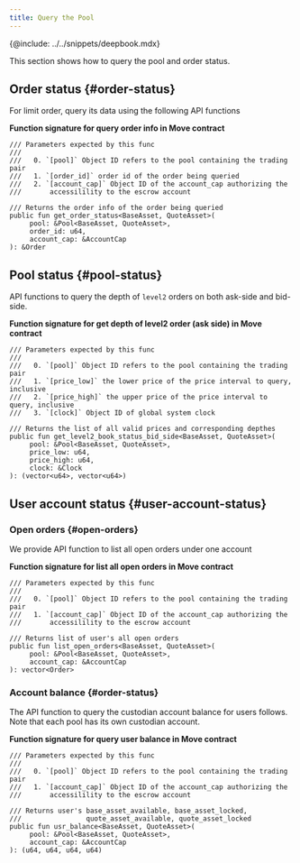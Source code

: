 ```yaml
---
title: Query the Pool
---
```


{@include: ../../snippets/deepbook.mdx}

This section shows how to query the pool and order status.

## Order status {#order-status}

For limit order, query its data using the following API functions

**Function signature for query order info in Move contract**

```move
/// Parameters expected by this func
///
///   0. `[pool]` Object ID refers to the pool containing the trading pair
///   1. `[order_id]` order id of the order being queried
///   2. `[account_cap]` Object ID of the account_cap authorizing the
///       accessilility to the escrow account

/// Returns the order info of the order being queried
public fun get_order_status<BaseAsset, QuoteAsset>(
     pool: &Pool<BaseAsset, QuoteAsset>,
     order_id: u64,
     account_cap: &AccountCap
): &Order
```

## Pool status {#pool-status}

API functions to query the depth of `level2` orders on both ask-side and bid-side.

**Function signature for get depth of level2 order (ask side) in Move contract**

```move
/// Parameters expected by this func
///
///   0. `[pool]` Object ID refers to the pool containing the trading pair
///   1. `[price_low]` the lower price of the price interval to query, inclusive
///   2. `[price_high]` the upper price of the price interval to query, inclusive
///   3. `[clock]` Object ID of global system clock

/// Returns the list of all valid prices and corresponding depthes
public fun get_level2_book_status_bid_side<BaseAsset, QuoteAsset>(
     pool: &Pool<BaseAsset, QuoteAsset>,
     price_low: u64,
     price_high: u64,
     clock: &Clock
): (vector<u64>, vector<u64>)
```

## User account status {#user-account-status}

### Open orders {#open-orders}

We provide API function to list all open orders under one account

**Function signature for list all open orders in Move contract**

```move
/// Parameters expected by this func
///
///   0. `[pool]` Object ID refers to the pool containing the trading pair
///   1. `[account_cap]` Object ID of the account_cap authorizing the
///       accessilility to the escrow account

/// Returns list of user's all open orders
public fun list_open_orders<BaseAsset, QuoteAsset>(
     pool: &Pool<BaseAsset, QuoteAsset>,
     account_cap: &AccountCap
): vector<Order>
```

### Account balance {#order-status}

The API function to query the custodian account balance for users follows. Note that each pool has its own custodian account.

**Function signature for query user balance in Move contract**

```move
/// Parameters expected by this func
///
///   0. `[pool]` Object ID refers to the pool containing the trading pair
///   1. `[account_cap]` Object ID of the account_cap authorizing the
///       accessilility to the escrow account

/// Returns user's base_asset_available, base_asset_locked,
///                quote_asset_available, quote_asset_locked
public fun usr_balance<BaseAsset, QuoteAsset>(
     pool: &Pool<BaseAsset, QuoteAsset>,
     account_cap: &AccountCap
): (u64, u64, u64, u64)
```
